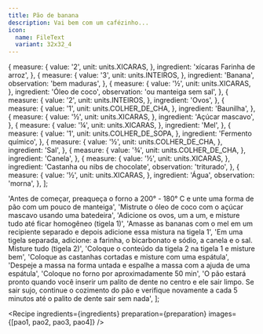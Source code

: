 ```yaml
---
title: Pão de banana
description: Vai bem com um cafézinho...
icon:
  name: FileText
  variant: 32x32_4
---
```




  {
    measure: {
      value: '2',
      unit: units.XICARAS,
    },
    ingredient: 'xícaras Farinha de arroz',
  },
  {
    measure: {
      value: '3',
      unit: units.INTEIROS,
    },
    ingredient: 'Banana',
    observation: 'bem maduras',
  },
  {
    measure: {
      value: '½',
      unit: units.XICARAS,
    },
    ingredient: 'Óleo de coco',
    observation: 'ou manteiga sem sal',
  },
  {
    measure: {
      value: '2',
      unit: units.INTEIROS,
    },
    ingredient: 'Ovos',
  },
  {
    measure: {
      value: '1',
      unit: units.COLHER_DE_CHA,
    },
    ingredient: 'Baunilha',
  },
  {
    measure: {
      value: '½',
      unit: units.XICARAS,
    },
    ingredient: 'Açúcar mascavo',
  },
  {
    measure: {
      value: '¼',
      unit: units.XICARAS,
    },
    ingredient: 'Mel',
  },
  {
    measure: {
      value: '1',
      unit: units.COLHER_DE_SOPA,
    },
    ingredient: 'Fermento químico',
  },
  {
    measure: {
      value: '½',
      unit: units.COLHER_DE_CHA,
    },
    ingredient: 'Sal',
  },
  {
    measure: {
      value: '¾',
      unit: units.COLHER_DE_CHA,
    },
    ingredient: 'Canela',
  },
  {
    measure: {
      value: '½',
      unit: units.XICARAS,
    },
    ingredient: 'Castanha ou nibs de chocolate',
    observation: 'triturado',
  },
  {
    measure: {
      value: '½',
      unit: units.XICARAS,
    },
    ingredient: 'Água',
    observation: 'morna',
  },
];

  'Antes de começar, preaqueça o forno a 200° - 180° C e unte uma forma de pão com um pouco de manteiga',
  'Mistrute o óleo de coco com o açúcar mascavo usando uma batedeira',
  'Adicione os ovos, um a um, e misture tudo até ficar homogêneo (tigela 1)',
  'Amasse as bananas com o mel em um recipiente separado e depois adicione essa mistura na tigela 1',
  'Em uma tigela separada, adicione: a farinha, o bicarbonato e sódio, a canela e o sal. Misture tudo (tigela 2)',
  'Coloque o conteúdo da tigela 2 na tigela 1 e misture bem',
  'Coloque as castanhas cortadas e misture com uma espátula',
  'Despeje a massa na forma untada e espalhe a massa com a ajuda de uma espátula',
  'Coloque no forno por aproximadamente 50 min',
  'O pão estará pronto quando você inserir um palito de dente no centro e ele sair limpo. Se sair sujo, continue o cozimento do pão e verifique novamente a cada 5 minutos até o palito de dente sair sem nada',
];

<Recipe
  ingredients={ingredients}
  preparation={preparation}
  images={[pao1, pao2, pao3, pao4]}
/>
